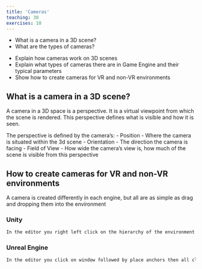 ```yaml
---
title: 'Cameras'
teaching: 30
exercises: 10
---
```


:::::::::::::::::::::::::::::::::::::: questions 

- What is a camera in a 3D scene?
- What are the types of cameras?

::::::::::::::::::::::::::::::::::::::::::::::::

::::::::::::::::::::::::::::::::::::: objectives

- Explain how cameras work on 3D scenes
- Explain what types of cameras there are in Game Engine and their typical parameters
- Show how to create cameras for VR and non-VR environments

::::::::::::::::::::::::::::::::::::::::::::::::

## What is a camera in a 3D scene?

A camera in a 3D space is a perspective. It is a virtual viewpoint from which the scene is rendered.
This perspective defines what is visible and how it is seen.

The perspective is defined by the camera's:
    - Position
      - Where the camera is situated within the 3d scene
    - Orientation
      - The direction the camera is facing
    - Field of View
      - How wide the camera's view is, how much of the scene is visible from this perspective


## How to create cameras for VR and non-VR environments

A camera is created differently in each engine, but all are as simple as drag and dropping them into the environment

### Unity
```txt
In the editor you right left click on the hierarchy of the environment and then in the drop-down menu click camera which will create a new camera in the environment
```

### Unreal Engine
```txt
In the editor you click on window followed by place anchors then all classes and then to place a camera you drag the camera anchor into the environment where you want it
```
